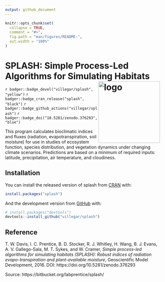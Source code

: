 ```yaml
---
output: github_document
---
```


<!-- README.md is generated from README.Rmd. Please edit that file -->

```r
knitr::opts_chunk$set(
  collapse = TRUE,
  comment = "#>",
  fig.path = "man/figures/README-",
  out.width = "100%"
)
```

# SPLASH: Simple Process-Led Algorithms for Simulating Habitats <img src="https://raw.githubusercontent.com/villegar/splash/main/inst/images/logo.png" alt="logo" align="right" height=200px/>

<!-- badges: start -->
`r badger::badge_devel("villegar/splash", "yellow")`
`r badger::badge_cran_release("splash", "black")`
`r badger::badge_github_actions("villegar/splash")`
`r badger::badge_doi("10.5281/zenodo.376293", "blue")`
<!-- badges: end -->

This program calculates bioclimatic indices and fluxes (radiation, evapotranspiration, soil moisture) for use in studies of ecosystem function, species distribution, and vegetation dynamics under changing climate scenarios. Predictions are based on a minimum of required inputs: latitude, precipitation, air temperature, and cloudiness.


## Installation

You can install the released version of splash from [CRAN](https://CRAN.R-project.org) with:

``` r
install.packages("splash")
```

And the development version from [GitHub](https://github.com/) with:

<!-- You can install the development version from [GitHub](https://github.com/) with: -->
``` r
# install.packages("devtools")
devtools::install_github("villegar/splash")
```

## Reference
T. W. Davis, I. C. Prentice, B. D. Stocker, R. J. Whitley, H. Wang, B. J.
Evans, A. V. Gallego-Sala, M. T. Sykes, and W. Cramer, _Simple process-led
algorithms for simulating habitats (SPLASH): Robust indices of radiation
evapo-transpiration and plant-available moisture_, Geoscientific Model Development, 
2016. DOI: https://doi.org/10.5281/zenodo.376293

Source: https://bitbucket.org/labprentice/splash/
